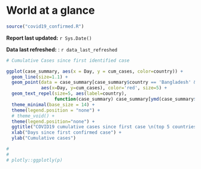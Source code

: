 
# World at a glance {#world}


```r
source("covid19_confirmed.R")
```

__Report last updated:__ `r Sys.Date()`

__Data last refreshed:__ : `r data_last_refreshed`


```r
# Cumulative Cases since first identified case

ggplot(case_summary, aes(x = Day, y = cum_cases, color=country)) +
  geom_line(size=1.1) +
  geom_point(data = case_summary[case_summary$country == 'Bangladesh' & ymd(case_summary$Date)==data_last_refreshed, ],
             aes(x=Day, y=cum_cases), color='red', size=5) +
  geom_text_repel(size=5, aes(label=country),
                  function(case_summary) case_summary[ymd(case_summary$Date) == data_last_refreshed, ])+
  theme_minimal(base_size = 14) +
  theme(legend.position = "none") +
  # theme_void() +
  theme(legend.position="none") +
  ggtitle("COVID19 cumulative cases since first case \n(top 5 countries excluding China)", as.Date(last_reported_date) ) +
  xlab("Days since first confirmed case") +
  ylab("Cumulative cases")

# 
# 
# plotly::ggplotly(p)

```



